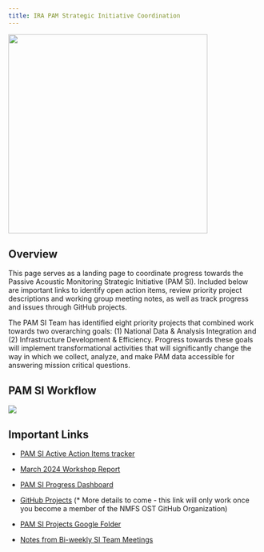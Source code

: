 ```yaml
---
title: IRA PAM Strategic Initiative Coordination
---
```


![](/content/images/PA_SI_Graphic.png){fig-align="center" width="398"}

## Overview

This page serves as a landing page to coordinate progress towards the Passive Acoustic Monitoring Strategic Initiative (PAM SI). Included below are important links to identify open action items, review priority project descriptions and working group meeting notes, as well as track progress and issues through GitHub projects.

The PAM SI Team has identified eight priority projects that combined work towards two overarching goals: (1) National Data & Analysis Integration and (2) Infrastructure Development & Efficiency. Progress towards these goals will implement transformational activities that will significantly change the way in which we collect, analyze, and make PAM data accessible for answering mission critical questions.

## PAM SI Workflow
![](/content/images/PAM_SI_workflow.PNG)

## Important Links

-   [PAM SI Active Action Items tracker](https://docs.google.com/spreadsheets/d/1h1950peKh4xwDw4l7brdDYDucXHnOkf-7q-0hN_xAsM/edit?usp=sharing)

-   [March 2024 Workshop Report](https://drive.google.com/file/d/1YJsUSxBJ0xDJAtz9DfxAc1tO-cmyBExG/view?usp=drive_link)

-   [PAM SI Progress Dashboard](https://docs.google.com/presentation/d/17BGL_YmbUlO6sMvIcEMRz4wHrjA7FNH3/edit?usp=sharing&ouid=103428992879595090246&rtpof=true&sd=true)

-   [GitHub Projects](https://github.com/orgs/nmfs-ost/projects/16) (\* More details to come - this link will only work once you become a member of the NMFS OST GitHub Organization)

-   [PAM SI Projects Google Folder](https://drive.google.com/drive/folders/1txXl8CyUh-kLONZWiNXvDJG6fTUEsJjQ?usp=drive_link)

-   [Notes from Bi-weekly SI Team Meetings](https://docs.google.com/document/d/1S1hxuyJ1MenSJsAr4ZSEihF6L58rrkmP52a3_fN3FIk/edit?usp=drive_link)